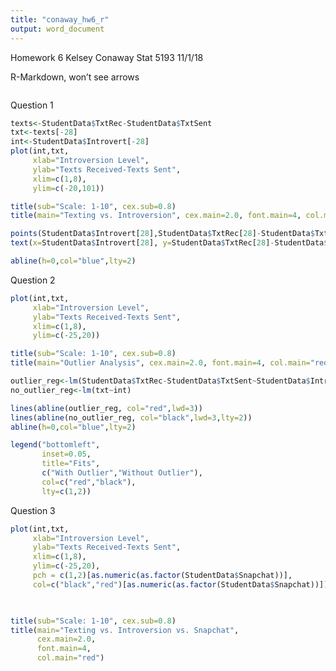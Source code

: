 ---
title: "conaway_hw6_r"
output: word_document
---

Homework 6
Kelsey Conaway
Stat 5193
11/1/18

R-Markdown, won't see arrows


```{r}

```


Question 1
```{r}
texts<-StudentData$TxtRec-StudentData$TxtSent
txt<-texts[-28]
int<-StudentData$Introvert[-28]
plot(int,txt,
     xlab="Introversion Level",
     ylab="Texts Received-Texts Sent",
     xlim=c(1,8),
     ylim=c(-20,101))

title(sub="Scale: 1-10", cex.sub=0.8)
title(main="Texting vs. Introversion", cex.main=2.0, font.main=4, col.main="red")

points(StudentData$Introvert[28],StudentData$TxtRec[28]-StudentData$TxtSent[28],pch="X",col="green")
text(x=StudentData$Introvert[28], y=StudentData$TxtRec[28]-StudentData$TxtSent[28],labels="Outlier",pos=4)

abline(h=0,col="blue",lty=2)
```

Question 2
```{r}
plot(int,txt,
     xlab="Introversion Level",
     ylab="Texts Received-Texts Sent",
     xlim=c(1,8),
     ylim=c(-25,20))

title(sub="Scale: 1-10", cex.sub=0.8)
title(main="Outlier Analysis", cex.main=2.0, font.main=4, col.main="red")

outlier_reg<-lm(StudentData$TxtRec-StudentData$TxtSent~StudentData$Introvert)
no_outlier_reg<-lm(txt~int)

lines(abline(outlier_reg, col="red",lwd=3))
lines(abline(no_outlier_reg, col="black",lwd=3,lty=2))
abline(h=0,col="blue",lty=2)

legend("bottomleft",
       inset=0.05,
       title="Fits",
       c("With Outlier","Without Outlier"),
       col=c("red","black"),
       lty=c(1,2))
```

Question 3
```{r}
plot(int,txt,
     xlab="Introversion Level",
     ylab="Texts Received-Texts Sent",
     xlim=c(1,8),
     ylim=c(-25,20),
     pch = c(1,2)[as.numeric(as.factor(StudentData$Snapchat))],
     col=c("black","red")[as.numeric(as.factor(StudentData$Snapchat))])
    


title(sub="Scale: 1-10", cex.sub=0.8)
title(main="Texting vs. Introversion vs. Snapchat",
      cex.main=2.0,
      font.main=4, 
      col.main="red")

```
